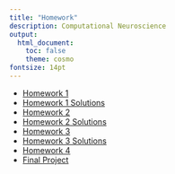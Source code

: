 ```yaml
---
title: "Homework"
description: Computational Neuroscience
output:
  html_document:
    toc: false
    theme: cosmo
fontsize: 14pt
---
```


- <a href="homework/homework_1.html" target="_blank">Homework 1</a>
- <a href="homework/homework_1_solutions.html" target="_blank">Homework 1 Solutions</a>
- <a href="homework/homework_2.html" target="_blank">Homework 2</a>
- <a href="homework/homework_2_solutions.html" target="_blank">Homework 2 Solutions</a>
- <a href="homework/homework_3.html" target="_blank">Homework 3</a>
- <a href="homework/homework_3_solutions.html" target="_blank">Homework 3 Solutions</a>
- <a href="homework/homework_4.html" target="_blank">Homework 4</a>
- <a href="homework/final_project.html" target="_blank">Final Project</a>

<!---
- <a href="homework/homework_4_solutions.html" target="_blank">Homework 4</a>
--->

